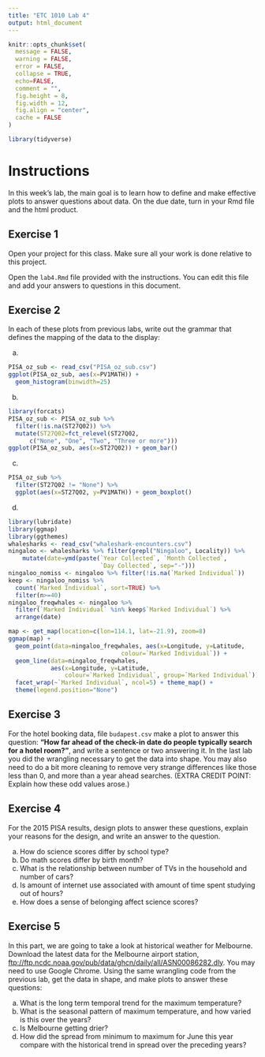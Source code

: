 ```yaml
---
title: "ETC 1010 Lab 4"
output: html_document
---
```


```r
knitr::opts_chunk$set(
  message = FALSE,
  warning = FALSE,
  error = FALSE, 
  collapse = TRUE,
  echo=FALSE,
  comment = "",
  fig.height = 8,
  fig.width = 12,
  fig.align = "center",
  cache = FALSE
)
```

```r
library(tidyverse)
```

# Instructions

In this week's lab, the main goal is to learn how to define and make effective plots to answer questions about data. On the due date, turn in your Rmd file and the html product. 

## Exercise 1

Open your project for this class. Make sure all your work is done relative to this project.

Open the `lab4.Rmd` file provided with the instructions. You can edit this file and add your answers to questions in this document.

## Exercise 2 

In each of these plots from previous labs, write out the grammar that defines the mapping of the data to the display:

a. 
```r
PISA_oz_sub <- read_csv("PISA_oz_sub.csv")
ggplot(PISA_oz_sub, aes(x=PV1MATH)) +
  geom_histogram(binwidth=25) 
```

b.
```r
library(forcats)
PISA_oz_sub <- PISA_oz_sub %>%
  filter(!is.na(ST27Q02)) %>%
  mutate(ST27Q02=fct_relevel(ST27Q02, 
      c("None", "One", "Two", "Three or more")))
ggplot(PISA_oz_sub, aes(x=ST27Q02)) + geom_bar()
```

c. 
```r
PISA_oz_sub %>% 
  filter(ST27Q02 != "None") %>%
  ggplot(aes(x=ST27Q02, y=PV1MATH)) + geom_boxplot()
```



d.
```r
library(lubridate)
library(ggmap)
library(ggthemes)
whalesharks <- read_csv("whaleshark-encounters.csv")
ningaloo <- whalesharks %>% filter(grepl("Ningaloo", Locality)) %>%
    mutate(date=ymd(paste(`Year Collected`, `Month Collected`, 
                          `Day Collected`, sep="-")))
ningaloo_nomiss <- ningaloo %>% filter(!is.na(`Marked Individual`))
keep <- ningaloo_nomiss %>% 
  count(`Marked Individual`, sort=TRUE) %>% 
  filter(n>=40) 
ningaloo_freqwhales <- ningaloo %>% 
  filter(`Marked Individual` %in% keep$`Marked Individual`) %>%
  arrange(date)

map <- get_map(location=c(lon=114.1, lat=-21.9), zoom=8)
ggmap(map) + 
  geom_point(data=ningaloo_freqwhales, aes(x=Longitude, y=Latitude, 
                                colour=`Marked Individual`)) + 
  geom_line(data=ningaloo_freqwhales, 
            aes(x=Longitude, y=Latitude, 
                colour=`Marked Individual`, group=`Marked Individual`)) + 
  facet_wrap(~`Marked Individual`, ncol=5) + theme_map() +
  theme(legend.position="None")
```


## Exercise 3

For the hotel booking data, file `budapest.csv` make a plot to answer this question: __"How far ahead of the check-in date do people typically search for a hotel room?"__, and write a sentence or two answering it. In the last lab you did the wrangling necessary to get the data into shape. You may also need to do a bit more cleaning to remove very strange differences like those less than 0, and more than a year ahead searches. (EXTRA CREDIT POINT: Explain how these odd values arose.)


## Exercise 4

For the 2015 PISA results, design plots to answer these questions, explain your reasons for the design, and write an answer to the question. 

a. How do science scores differ by school type?
b. Do math scores differ by birth month?
c. What is the relationship between number of TVs in the household and number of cars?
d. Is amount of internet use associated with amount of time spent studying out of hours?
e. How does a sense of belonging affect science scores?

## Exercise 5

In this part, we are going to take a look at historical weather for Melbourne. Download the latest data for the Melbourne airport station, [ftp://ftp.ncdc.noaa.gov/pub/data/ghcn/daily/all/ASN00086282.dly](ftp://ftp.ncdc.noaa.gov/pub/data/ghcn/daily/all/ASN00086282.dly). You may need to use Google Chrome.  Using the same wrangling code from the previous lab, get the data in shape, and make plots to answer these questions:

a. What is the long term temporal trend for the maximum temperature?
b. What is the seasonal pattern of maximum temperature, and how varied is this over the years?
c. Is Melbourne getting drier?
d. How did the spread from minimum to maximum for June this year compare with the historical trend in spread over the preceding years?

